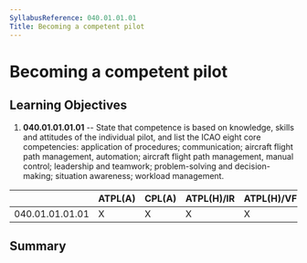 ```yaml
---
SyllabusReference: 040.01.01.01
Title: Becoming a competent pilot
---
```


# Becoming a competent pilot

## Learning Objectives

1.  **040.01.01.01.01** -- State that competence is based on knowledge, skills
    and attitudes of the individual pilot, and list the ICAO eight core
    competencies: application of procedures; communication; aircraft flight path
    management, automation; aircraft flight path management, manual control;
    leadership and teamwork; problem-solving and decision-making; situation
    awareness; workload management.

|                 | ATPL(A) | CPL(A) | ATPL(H)/IR | ATPL(H)/VFR | CPL(H) | IR  | CBIR(A) |
| --------------- | ------- | ------ | ---------- | ----------- | ------ | --- | ------- |
| 040.01.01.01.01 | X       | X      | X          | X           | X      | X   |         |

## Summary
